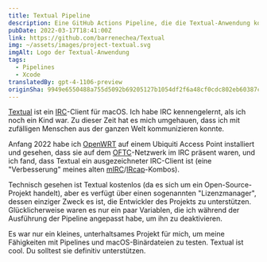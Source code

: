 ```yaml
---
title: Textual Pipeline
description: Eine GitHub Actions Pipeline, die die Textual-Anwendung kompiliert und zusätzlich deren Lizenzmanager deaktiviert.
pubDate: 2022-03-17T18:41:00Z
link: https://github.com/barrenechea/Textual
img: ~/assets/images/project-textual.svg
imgAlt: Logo der Textual-Anwendung
tags:
  - Pipelines
  - Xcode
translatedBy: gpt-4-1106-preview
originSha: 9949e6550488a755d5092b69205127b1054df2f6a48cf0cdc802eb60387cf8b4
---
```


[Textual](https://www.codeux.com/textual) ist ein [IRC](https://de.wikipedia.org/wiki/Internet_Relay_Chat)-Client für macOS. Ich habe IRC kennengelernt, als ich noch ein Kind war. Zu dieser Zeit hat es mich umgehauen, dass ich mit zufälligen Menschen aus der ganzen Welt kommunizieren konnte.

Anfang 2022 habe ich [OpenWRT](https://openwrt.org) auf einem Ubiquiti Access Point installiert und gesehen, dass sie auf dem [OFTC](https://www.oftc.net)-Netzwerk im IRC präsent waren, und ich fand, dass Textual ein ausgezeichneter IRC-Client ist (eine "Verbesserung" meines alten [mIRC](https://www.mirc.com)/[IRcap](https://www.ircap.com)-Kombos).

Technisch gesehen ist Textual kostenlos (da es sich um ein Open-Source-Projekt handelt), aber es verfügt über einen sogenannten "Lizenzmanager", dessen einziger Zweck es ist, die Entwickler des Projekts zu unterstützen. Glücklicherweise waren es nur ein paar Variablen, die ich während der Ausführung der Pipeline angepasst habe, um ihn zu deaktivieren.

Es war nur ein kleines, unterhaltsames Projekt für mich, um meine Fähigkeiten mit Pipelines und macOS-Binärdateien zu testen. Textual ist cool. Du solltest sie definitiv unterstützen.
